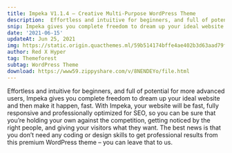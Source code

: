 ---
title: Impeka V1.1.4 – Creative Multi-Purpose WordPress Theme
description:  Effortless and intuitive for beginners, and full of potential for more advanced users, Impeka gives you complete freedom to dream up your ideal website 
snip: Impeka gives you complete freedom to dream up your ideal website 
date: '2021-06-15'
updateAt: Jun 25, 2021
img: https://static.origin.quacthemes.ml/59b514174bffe4ae402b3d63aad79fe0/A18961AF4B7341366AB0F04C30227BC/kpNQ8Fg.jpg
author: Red X Hyper
tag: Themeforest
subtag: WordPress Theme
download: https://www59.zippyshare.com/v/8NENDEYo/file.html
---
Effortless and intuitive for beginners, and full of potential for more advanced users, Impeka gives you complete freedom to dream up your ideal website and then make it happen, fast. With Impeka, your website will be fast, fully responsive and professionally optimized for SEO, so you can be sure that you’re holding your own against the competition, getting noticed by the right people, and giving your visitors what they want. The best news is that you don’t need any coding or design skills to get professional results from this premium WordPress theme – you can leave that to us.